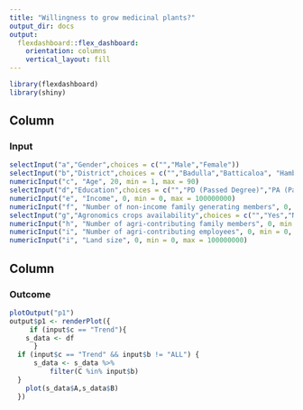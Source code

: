 ```yaml
---
title: "Willingness to grow medicinal plants?"
output_dir: docs
output: 
  flexdashboard::flex_dashboard:
    orientation: columns
    vertical_layout: fill
---
```


```r
library(flexdashboard)
library(shiny)
```

Column {data-width=200}
-----------------------------------------------------------------------

### Input

```r
selectInput("a","Gender",choices = c("","Male","Female"))
selectInput("b","District",choices = c("","Badulla","Batticaloa", "Hambantota", "Kurunegala", "Matara", "Rathnapura"))
numericInput("c", "Age", 20, min = 1, max = 90)
selectInput("d","Education",choices = c("","PD (Passed Degree)","PA (Passed AL)", "PO (Passed O/L)", "P10 (Passed grade 10)", "P6 (Passed grade 5)", "NS (No schooling)"))
numericInput("e", "Income", 0, min = 0, max = 100000000)
numericInput("f", "Number of non-income family generating members", 0, min = 0, max = 100000000)
selectInput("g","Agronomics crops availability",choices = c("","Yes","No"))
numericInput("h", "Number of agri-contributing family members", 0, min = 0, max = 100000000)
numericInput("i", "Number of agri-contributing employees", 0, min = 0, max = 100000000)
numericInput("i", "Land size", 0, min = 0, max = 100000000)
```

Column {data-width=350}
-----------------------------------------------------------------------

### Outcome

```r
plotOutput("p1")
output$p1 <- renderPlot({
     if (input$c == "Trend"){
    s_data <- df
      }
  if (input$c == "Trend" && input$b != "ALL") {
      s_data <- s_data %>% 
          filter(C %in% input$b)
  }
    plot(s_data$A,s_data$B)
  })

```




